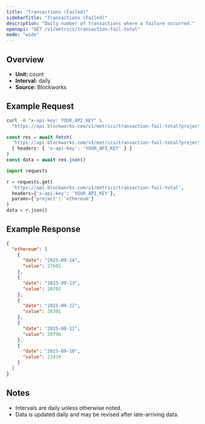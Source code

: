 ```yaml
---
title: "Transactions (Failed)"
sidebarTitle: "Transactions (Failed)"
description: "Daily number of transactions where a failure occurred."
openapi: "GET /v1/metrics/transaction-fail-total"
mode: "wide"
---
```


## Overview

- **Unit:** count
- **Interval:** daily
- **Source:** Blockworks

## Example Request

<CodeGroup>

```bash cURL
curl -H "x-api-key: YOUR_API_KEY" \
  "https://api.blockworks.com/v1/metrics/transaction-fail-total?project=ethereum"
```

```typescript TypeScript
const res = await fetch(
  'https://api.blockworks.com/v1/metrics/transaction-fail-total?project=ethereum',
  { headers: { 'x-api-key': 'YOUR_API_KEY' } }
)
const data = await res.json()
```

```python Python
import requests

r = requests.get(
  'https://api.blockworks.com/v1/metrics/transaction-fail-total',
  headers={'x-api-key': 'YOUR_API_KEY'},
  params={'project': 'ethereum'}
)
data = r.json()
```

</CodeGroup>

## Example Response

```json
{
  "ethereum": [
    {
      "date": "2025-09-14",
      "value": 27601
    },
    {
      "date": "2025-09-13",
      "value": 20702
    },
    {
      "date": "2025-09-12",
      "value": 20301
    },
    {
      "date": "2025-09-11",
      "value": 20796
    },
    {
      "date": "2025-09-10",
      "value": 23434
    }
  ]
}
```

## Notes
- Intervals are daily unless otherwise noted.
- Data is updated daily and may be revised after late-arriving data.